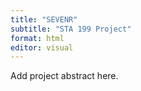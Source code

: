 ```yaml
---
title: "SEVENR"
subtitle: "STA 199 Project"
format: html
editor: visual
---
```


Add project abstract here.
